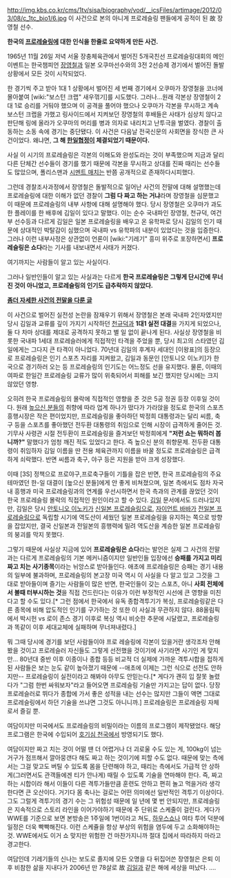 http://img.kbs.co.kr/cms/1tv/sisa/biography/vod/__icsFiles/artimage/2012/03/08/c_1tc_bio1/6.jpg
이 사건으로 본의 아니게 프로레슬링 팬들에게 공적이 된 故 장영철 선수.

'''한국의 [[프로레슬링]]에 대한 인식을 한줄로 요약하게 만든 사건.'''

1965년 11월 26일 저녁 서울 장충체육관에서 벌어진 5개국친선 프로레슬링대회의 메인 이벤트는 한국챔피언 [[장영철]]과 일본 오쿠마선수와의 3전 2선승제 경기에서 벌어진 돌발상황에서 모든 것이 시작되었다. 

한 경기씩 주고 받아 1대 1 상황에서 벌어진 세 번째 경기에서 오쿠마가 장영철을 코너에 몰아붙여 [wiki:"보스턴 크랩" 새우꺾기]를 시도했다. 그러나...원래 각본상 장영철이 2대 1로 승리를 거둬야 했으며 이 공격을 풀어야 했으나 오쿠마가 각본을 무시하고 계속 보스턴 크랩을 가했고 링사이드에서 지켜보던 장영철의 후배들은 사태가 심상치 않다고 판단해 링에 올라가 오쿠마의 머리를 병과 의자로 내리치고 난투극을 벌였다. 경찰이 출동하는 소동 속에 경기는 중단됐다. 이 사건은 다음날 전국신문의 사회면을 장식한 큰 사건이었다. 왜냐면, '''그 해 [[한일협정]]이 체결되었기 때문이다.'''

사실 이 시기의 프로레슬링은 각본의 이해도와 완성도라는 것이 부족했으며 지금과 달리 다른 단체간 선수들이 경기를 했기 때문에 각본을 무시하고 상대를 진짜 때리는 선수들도 많았으며, 폴리스맨과 [[시멘트 매치]]는 반쯤 공개적으로 존재하다시피했다.

그런데 경찰조사과정에서 장영철은 돌발적으로 일어난 사건의 전말에 대해 설명했는데 프로레슬링에 대한 이해가 없던 경찰이 '''그럼 다 짜고 하는 거냐'''라며 장영철을 심문했고 이 때문에 프로레슬링의 내부 사항에 대해 설명해야 했다. 당시 장영철은 오쿠마가 과도한 플레이를 한 배후에 김일이 있다고 말했다. 이는 순수 국내파인 장영철, 천규덕, 여건부 선수등과 다르게 김일은 일본 프로레슬링을 배우고 온 유학파로 당시 김일의 인기 때문에 상대적인 박탈감이 심했으며 국내파 vs 유학파의 내분이 있었다는 것을 입증한다. 그러나 이런 내부사정은 상관없이 언론이 [wiki:"기레기" 흥미 위주로 포장하면서] '''프로레슬링은 쇼다'''라는 기사를 내보내면서 사태가 커졌다.

여기까지는 사람들이 알고 있는 사실이다.

그러나 일반인들이 알고 있는 사실과는 다르게 '''한국 프로레슬링은 그렇게 단시간에 무너진 것이 아니었고, 프로레슬링의 인기도 급추락하지 않았다.'''

'''[http://grgrkk.egloos.com/2649604 좀더 자세한 사건의 전말을 다룬 글]'''

이 사건으로 벌어진 실전성 논란을 잠재우기 위해서 장영철은 본래 국내파 2인자였지만 당시 김일과 교류를 깊이 가지기 시작하던 [[천규덕]]과 '''1대1 실전 대결'''을 가지게 되었으나, 둘 다 차마 상대를 제대로 공격하지 못하고 별 일 없이 끝나게 된다. 사실상 장영철을 비롯한 국내파 1세대 프로레슬러에게 직접적인 타격을 주었을 뿐, 당시 최고의 스타였던 김일에게는 그다지 큰 타격이 아니었다. 70년대 김일의 후계자 세대인 [이왕표]의 등장으로 프로레슬링은 인기 스포츠 자리를 지켜왔고, 김일과 동문인 [안토니오 이노키]가 한국으로 경기하러 오는 등 프로레슬링의 인기도는 어느정도 선을 유지했다. 물론, 이때의 여파로 한일간 프로레슬링 교류가 많이 위축되어서 피해를 보긴 했지만 당시에는 크지 않았던 영향.

오히려 한국 프로레슬링의 몰락에 직접적인 영향을 준 것은 5공 정권 등장 이후일 것이다. 원래 [[높으신 분들]]의 취향에 따라 업계 하나가 떴다가 가라앉을 정도로 한국의 스포츠 흥행시장은 작은 편이었지만, 프로레슬링을 좋아하던 박정희 대통령과는 달리 씨름, 축구 등을 스포츠를 좋아했던 전두환 대통령의 취임으로 인해 시장이 급격하게 줄어든 것. 기무사 사령관 시절 전두환이 프로레슬링을 즐겨보던 박정희에게 '''"저런 쇼는 뭐하러 봅니까?"''' 말했다가 엄청 깨진 적도 있었다고 한다. 즉 높으신 분의 취향문제. 전두환 대통령이 취임하자 김일 이름을 딴 전용 체육관까지 이름을 바꿀 정도로 프로레슬링은 급격하게 쇠락했다. 반면 씨름과 축구, 야구 등은 지원을 받아 크게 성장했다.

이때 [3S] 정책으로 프로야구,프로축구들이 기틀을 잡은 반면, 한국 프로레슬링의 주요 테마였던 한-일 대결이 [높으신 분들]에게 안 좋게 비쳐졌으며, 일본 측에서도 점차 자국 내 흥행과 미국 프로레슬링과의 연계를 우선시하면서 한국 측과의 관계를 끊었던 것이 한국 프로레슬링 몰락의 직접적인 원인이라고 할 수 있다. [[김일]] 문서에서도 드러나있지만, 김일은 당시 [[안토니오 이노키]]가 [[신일본 프로레슬링]]으로, [[자이언트 바바]]가 [[전일본 프로레슬링]]으로 독립할 시기에 역도산이 세웠던 일본 프로레슬링을 유지하는 쪽으로 방향을 잡았지만, 결국 신일본과 전일본의 흥행력에 밀려 역도산을 계승한 일본 프로레슬링의 붕괴를 막지 못했다.

그렇기 때문에 사실상 지금에 있어 '''프로레슬링은 쇼다'''라는 발언은 실제 그 사건의 전말과는 다르게 프로레슬링의 기본 메커니즘이지만 일반인들 입장에선 '''승패를 가지고 미리 짜고 치는 사기종목'''이라는 뉘앙스로 받아들인다. 애초에 프로레슬링은 승패는 경기 내용의 일부에 불과하며, 프로레슬링의 본고장 미국 역시 이 사실을 다 알고 있고 그것을 그대로 받아들이며 즐기는 사람들이 많은 반면, 한국인들이 갖는 스포츠, 아니 '''사회 전체에서 볼때 터부시하는 것'''을 직접 건드린다는 이유가 이런 부정적인 시선에 큰 영향을 미친다고 할 수도 있다.[* 그런 점에서 한국에서 유독 종합격투기가 복싱, 프로레슬링같은 다른 종목에 비해 압도적인 인기를 구가하는 것 또한 이 사실과 무관하지 않다. 88올림픽에서 박시헌 vs 로이 존스 경기 이후로 복싱 역시 비슷한 추문에 시달렸고, 프로레슬링과 똑같이 이후 세대교체에 실패하며 무너져내렸다.] 

뭐 그때 당시에 경기를 보던 사람들이야 프로 레슬링에 각본이 있을거란 생각조차 안해봤을 것이고 프로레슬러 자신들도 그렇게 선전했을 것이기에 사기라면 사기인 게 맞지만... 80년대 중반 이후 이종이나 종합 등등 비교적 더 실제에 가까운 격투시합을 접하게 된 사람들은 보는 눈도 같이 높아졌기 때문에 --애초에 이제는 그런 식으로 선전도 안하지만-- 프로레슬링이 실전이라고 해봐야 아무도 안믿는다.[* 게다가 괜히 입 잘못 놀렸다가 "그럼 한번 싸워보자"라고 들어오면 프로레슬링 기술만 가지고는 답이 없다. 당장 프로레슬러로 뛰다가 종합에 가서 좋은 성적을 내는 선수는 많지만 그들이 액면 그대로 프로레슬링에서 하던 기술을 쓰냐면 그것도 아니니까.] 프로레슬링은 프로레슬링 자체로서 즐길 뿐.

여담이지만 미국에서도 프로레슬링의 비밀이라는 이름의 프로그램이 제작됐었다. 해당 프로그램은 한국에 수입되어 [[호기심 천국]]에서 방영되기도 했다.

여담이지만 짜고 치는 것이 어떨 땐 더 어렵거나 더 괴로울 수도 있는 게, 100kg이 넘는 거구가 점프해서 깔아뭉갠다 해도 짜고 하는 것이기에 피할 수도 없다. 때문에 맞는 측에서는 그걸 맞고도 버틸 수 있도록 몸을 단련해야 하고, 때리는 측에서도 가급적 안 상하게(그러면서도 관객들에겐 티가 안나게) 때릴 수 있도록 기술을 연마해야 한다. 즉, 짜고 하는 시합이라 해서 이들이 다른 격투가들만큼 훈련도 안하고 편히 놀고 먹을거라 생각한다면 큰 오산이다. 거기다 몸 축나는 걸로는 어떤 의미에선 일반적인 격투기 이상이다. 그도 그럴게 격투기의 경기 수는 그 위험성 때문에 일 년에  몇 번 안되지만, 프로레슬링은 지속적으로 스토리 라인을 이어가야하기 때문에 주 단위로 스케줄이 걸린다. 게다가 WWE를 기준으로 보면 본방송은 1주일에 1번이라고 쳐도, [[하우스쇼]]나 여타 투어 덕분에 일정은 더욱 빡빡해진다. 이런 스케쥴을 항상 부상의 위험을 염두에 두고 소화해야하는 것. WWE에서도 이거 쇼 맞지만 위험한 건 마찬가지니까 절대 집에서 따라하지 마라고 경고한다.

여담인데 기레기들의 신나는 보도로 졸지에 모든 오명을 다 뒤집어쓴 장영철은 은퇴 이후 비참한 삶을 지내다가 2006년 만 78살로 故 [[김일]]과 같은 해에 세상을 떠났다. ....
